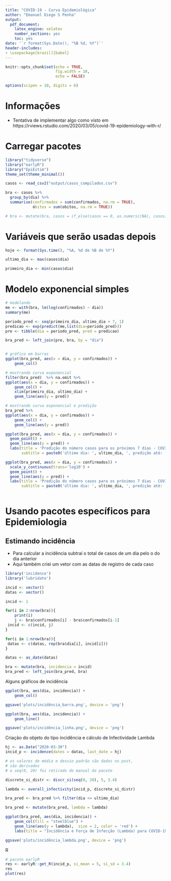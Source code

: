 ---
title: "COVID-19 - Curva Epidemiológica"
author: "Emanuel Diego S Penha"
output:
  pdf_document:
    latex_engine: xelatex
    number_sections: yes
    toc: yes
date: '`r format(Sys.Date(), "%B %d, %Y")`'
header-includes:
- \usepackage[brazil]{babel}
---

```{r setup, include=FALSE}
knitr::opts_chunk$set(echo = TRUE,
                      fig.width = 10,
                      echo = FALSE)

options(scipen = 10, digits = 6)
```

# Informações

- Tentativa de implementar algo como visto em 
https://rviews.rstudio.com/2020/03/05/covid-19-epidemiology-with-r/

# Carregar pacotes

```{r}
library("tidyverse")
library("earlyR")
library("EpiEstim")
theme_set(theme_minimal())

casos <- read_csv2("output/casos_compilados.csv")

bra <- casos %>%
  group_by(dia) %>%
  summarise(confirmados = sum(confirmados, na.rm = TRUE),
            óbitos = sum(obitos, na.rm = TRUE)) 

# bra <- mutate(bra, casos = if_else(casos == 0, as.numeric(NA), casos)) 
```

# Variáveis que serão usadas depois
```{r}
hoje <- format(Sys.time(), "%A, %d de %B de %Y")

ultimo_dia <- max(casos$dia)

primeiro_dia <- min(casos$dia)

```

# Modelo exponencial simples

```{r}
# modelando
me <- with(bra, lm(log(confirmados) ~ dia))
summary(me)

periodo_pred <- seq(primeiro_dia, ultimo_dia + 7, 1)
predicao <- exp(predict(me,list(dia=periodo_pred)))
pre <- tibble(dia = periodo_pred, pred = predicao)

bra_pred <- left_join(pre, bra, by = "dia")


# gráfico em barras
ggplot(bra_pred, aes(x = dia, y = confirmados)) +
	geom_col() 

# mostrando curva exponencial 
filter(bra_pred)  %>% na.omit %>%
ggplot(aes(x = dia, y = confirmados)) +
	geom_col() +
	xlim(primeiro_dia, ultimo_dia) +
	geom_line(aes(y = pred))

# mostrando curva exponencial e predição
bra_pred %>%
ggplot(aes(x = dia, y = confirmados)) +
	geom_col() +
	geom_line(aes(y = pred))

ggplot(bra_pred, aes(x = dia, y = confirmados)) +
  geom_point() +
  geom_line(aes(y = pred)) + 
  labs(title = 'Predição do número casos para os próximos 7 dias - COVID-19',
       subtitle = paste0('último dia: ', ultimo_dia, ', predição até: ', ultimo_dia + 7) ) 

ggplot(bra_pred, aes(x = dia, y = confirmados)) +
  scale_y_continuous(trans='log10') + 
  geom_point() +
  geom_line(aes(y = pred)) + 
  labs(title = 'Predição do número casos para os próximos 7 dias - COVID-19',
       subtitle = paste0('último dia: ', ultimo_dia, ', predição até: ', ultimo_dia + 7) ) 
  

```

# Usando pacotes específicos para Epidemiologia


## Estimando incidência
- Para calcular a incidência subtraí o total de casos de um dia pelo o do dia anterior
- Aqui também criei um vetor com as datas de registro de cada caso

```{r}
library('incidence')
library('lubridate')

incid <- vector()
datas <- vector()

incid <- 1

for(i in 2:nrow(bra)){
	print(i)
	j <- bra$confirmados[i] - bra$confirmados[i-1]
 incid <- c(incid, j)
}

for(i in 1:nrow(bra)){
 datas <- c(datas, rep(bra$dia[i], incid[i]))
}

datas <- as_date(datas)

bra <- mutate(bra, incidencia = incid)
bra_pred <- left_join(bra_pred, bra)

```

Alguns gráficos de incidência


```{r}

ggplot(bra, aes(dia, incidencia)) + 
	geom_col() 

ggsave('plots/incidência_barra.png', device = 'png')

ggplot(bra, aes(dia, incidencia)) + 
	geom_line() 

ggsave('plots/incidência_linha.png', device = 'png')
```

Criação do objeto do tipo incidência e cálculo de Infectividade Lambda

```{r}
hj <- as.Date("2020-03-30")
incid_p <- incidence(dates = datas, last_date = hj)

# os valores de média e desvio padrão são dados no post, 
# são derivados 
# o seq(0, 20) foi retirado do manual do pacote 

discrete_si_distr <- discr_si(seq(0, 20), 5, 3.4)

lambda <- overall_infectivity(incid_p, discrete_si_distr)

bra_pred <- bra_pred %>% filter(dia <= ultimo_dia)

bra_pred <- mutate(bra_pred, lambda = lambda) 

ggplot(bra_pred, aes(dia, incidencia)) +
	geom_col(fill = "steelblue") +
	geom_line(aes(y = lambda),  size = 2, color = 'red') +
	labs(title = "Incidência e Força de Infecção (Lambda) para COVID-19, Brasil")

ggsave('plots/incidência_lambda.png', device = 'png')

```

R

```{r}
# pacote earlyR
res <- earlyR::get_R(incid_p, si_mean = 5, si_sd = 3.4)
res
plot(res)
```




